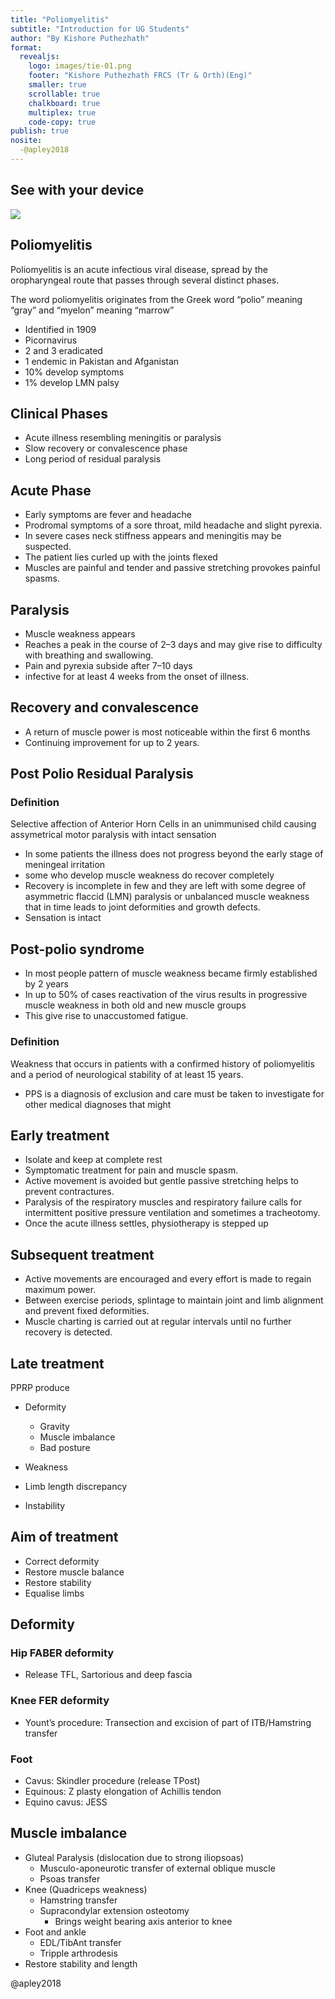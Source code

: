 ```yaml
---
title: "Poliomyelitis"
subtitle: "Introduction for UG Students"
author: "By Kishore Puthezhath"
format:
  revealjs:
    logo: images/tie-01.png
    footer: "Kishore Puthezhath FRCS (Tr & Orth)(Eng)"
    smaller: true
    scrollable: true
    chalkboard: true
    multiplex: true
    code-copy: true
publish: true
nosite:
  -@apley2018 
---
```


## See with your device

![](images/qr%20code.png)

## Poliomyelitis

Poliomyelitis is an acute infectious viral disease, spread by the oropharyngeal route that passes through several distinct phases.

The word poliomyelitis originates from the Greek word “polio” meaning “gray” and “myelon” meaning “marrow”

-   Identified in 1909
-   Picornavirus
-   2 and 3 eradicated
-   1 endemic in Pakistan and Afganistan
-   10% develop symptoms
-   1% develop LMN palsy

## Clinical Phases

-   Acute illness resembling meningitis or paralysis
-   Slow recovery or convalescence phase
-   Long period of residual paralysis

## Acute Phase

-   Early symptoms are fever and headache
-   Prodromal symptoms of a sore throat, mild headache and slight pyrexia.
-   In severe cases neck stiffness appears and meningitis may be suspected.
-   The patient lies curled up with the joints flexed
-   Muscles are painful and tender and passive stretching provokes painful spasms.

## Paralysis

-   Muscle weakness appears
-   Reaches a peak in the course of 2–3 days and may give rise to difficulty with breathing and swallowing.
-   Pain and pyrexia subside after 7–10 days
-   infective for at least 4 weeks from the onset of illness.

## Recovery and convalescence

-   A return of muscle power is most noticeable within the first 6 months
-   Continuing improvement for up to 2 years.

## Post Polio Residual Paralysis

::: callout-note
### Definition

Selective affection of Anterior Horn Cells in an unimmunised child causing assymetrical motor paralysis with intact sensation
:::

-   In some patients the illness does not progress beyond the early stage of meningeal irritation
-   some who develop muscle weakness do recover completely
-   Recovery is incomplete in few and they are left with some degree of asymmetric flaccid (LMN) paralysis or unbalanced muscle weakness that in time leads to joint deformities and growth defects.
-   Sensation is intact

## Post-polio syndrome

-   In most people pattern of muscle weakness became firmly established by 2 years
-   In up to 50% of cases reactivation of the virus results in progressive muscle weakness in both old and new muscle groups
-   This give rise to unaccustomed fatigue.

::: callout-note
### Definition

Weakness that occurs in patients with a confirmed history of poliomyelitis and a period of neurological stability of at least 15 years.
:::

-   PPS is a diagnosis of exclusion and care must be taken to investigate for other medical diagnoses that might

## Early treatment

-   Isolate and keep at complete rest
-   Symptomatic treatment for pain and muscle spasm.
-   Active movement is avoided but gentle passive stretching helps to prevent contractures.
-   Paralysis of the respiratory muscles and respiratory failure calls for intermittent positive pressure ventilation and sometimes a tracheotomy.
-   Once the acute illness settles, physiotherapy is stepped up

## Subsequent treatment

-   Active movements are encouraged and every effort is made to regain maximum power.
-   Between exercise periods, splintage to maintain joint and limb alignment and prevent fixed deformities.
-   Muscle charting is carried out at regular intervals until no further recovery is detected.

## Late treatment

PPRP produce

-   Deformity

    -   Gravity
    -   Muscle imbalance
    -   Bad posture

-   Weakness

-   Limb length discrepancy

-   Instability

## Aim of treatment

-   Correct deformity
-   Restore muscle balance
-   Restore stability
-   Equalise limbs

## Deformity

::: panel-tabset
### Hip FABER deformity

-   Release TFL, Sartorious and deep fascia

### Knee FER deformity

-   Yount's procedure: Transection and excision of part of ITB/Hamstring transfer

### Foot

-   Cavus: Skindler procedure (release TPost)
-   Equinous: Z plasty elongation of Achillis tendon
-   Equino cavus: JESS
:::

## Muscle imbalance

-   Gluteal Paralysis (dislocation due to strong iliopsoas)
    -   Musculo-aponeurotic transfer of external oblique muscle
    -   Psoas transfer
-   Knee (Quadriceps weakness)
    -   Hamstring transfer
    -   Supracondylar extension osteotomy
        -   Brings weight bearing axis anterior to knee
-   Foot and ankle
    -   EDL/TibAnt transfer
    -   Tripple arthrodesis
-   Restore stability and length

@apley2018

## 
